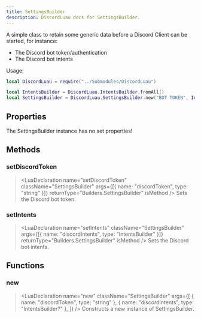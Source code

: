 ```yaml
---
title: SettingsBuilder
description: DiscordLuau docs for SettingsBuilder.
---
```


[//]: # "This file was automatically compiled through the Generator luau code under this repository"
[//]: # "if you want to edit the documentation of discord-luau, please write changes"
[//]: # "to the discord-luau repository itself, we extract the comments from discord-luau and translate"
[//]: # "them into markdown files that Nextra can interpret!"
[//]: # "----- DOCUMENT IMPORTS ----- "


[//]: # "----- DOCUMENT DESCRIPTION ----- "

A simple class to retain some generic data before a Discord Client can be started, for instance:

- The Discord bot token/authentication
- The Discord bot intents

Usage:

```lua
local DiscordLuau = require("../Submodules/DiscordLuau")

local IntentsBuilder = DiscordLuau.IntentsBuilder.fromAll()
local SettingsBuilder = DiscordLuau.SettingsBuilder.new("BOT TOKEN", IntentsBuilder)
```

[//]: # "----- DOCUMENT PROPERTIES ----- "

## Properties

The SettingsBuilder instance has no set properties!

[//]: # "----- DOCUMENT METHODS ----- "

## Methods

### setDiscordToken

> <LuaDeclaration
>   name="setDiscordToken"
>   className="SettingsBuilder"
>   args={[{ name: "discordToken", type: "string" }]}
>   returnType="Builders.SettingsBuilder"
>   isMethod
> />
> Sets the Discord bot token.

### setIntents

> <LuaDeclaration
>   name="setIntents"
>   className="SettingsBuilder"
>   args={[{ name: "discordIntents", type: "IntentsBuilder" }]}
>   returnType="Builders.SettingsBuilder"
>   isMethod
> />
> Sets the Discord bot intents.

[//]: # "----- DOCUMENT FUNCTIONS ----- "

## Functions

### new

> <LuaDeclaration
>   name="new"
>   className="SettingsBuilder"
>   args={[
>     { name: "discordToken", type: "string" },
>     { name: "discordIntents", type: "IntentsBuilder?" },
>   ]}
> />
> Constructs a new instance of SettingsBuilder.
